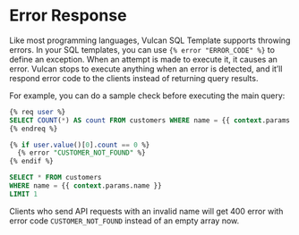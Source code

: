 # Error Response

Like most programming languages, Vulcan SQL Template supports throwing errors. In your SQL templates, you can use `{% error "ERROR_CODE" %}` to define an exception. When an attempt is made to execute it, it causes an error. Vulcan stops to execute anything when an error is detected, and it’ll respond error code to the clients instead of returning query results.

For example, you can do a sample check before executing the main query:

```sql
{% req user %}
SELECT COUNT(*) AS count FROM customers WHERE name = {{ context.params.name }}
{% endreq %}

{% if user.value()[0].count == 0 %}
  {% error "CUSTOMER_NOT_FOUND" %}
{% endif %}

SELECT * FROM customers
WHERE name = {{ context.params.name }}
LIMIT 1
```

Clients who send API requests with an invalid name will get 400 error with error code `CUSTOMER_NOT_FOUND` instead of an empty array now.
